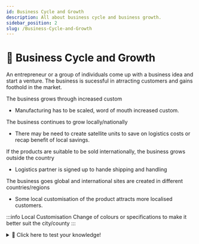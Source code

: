 ```yaml
---
id: Business Cycle and Growth
description: All about business cycle and business growth.
sidebar_position: 2
slug: /Business-Cycle-and-Growth
---
```


# 🔄 Business Cycle and Growth


An entrepreneur or a group of individuals come up with a business idea and start a venture. 
The business is sucessful in atrracting customers and gains foothold in the market. 


The business grows through increased custom
- Manufacturing has to be scaled, word of mouth increased custom. 


The business continues to grow locally/nationally
- There may be need to create satellite units to save on logistics costs or recap benefit of local savings.


If the products are suitable to be sold internationally, the business grows outside the country
- Logistics partner is signed up to hande shipping and handling


The business goes global and international sites are created in different countries/regions
- Some local customisation of the product attracts more localised customers.


:::info Local Customisation
Change of colours or specifications to make it better suit the city/county
:::

<details>
  <summary>🧠 Click here to test your knowledge! </summary>

<iframe src="https://quizlet.com/656990378/match/embed?i=3loczc&x=1jj1" height="500" width="100%"></iframe>

</details>